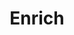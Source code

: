 ---
title: "Enrich"
description: "Returns a list of enriched fields"
openapi: get /v1/accounts/enrich
---